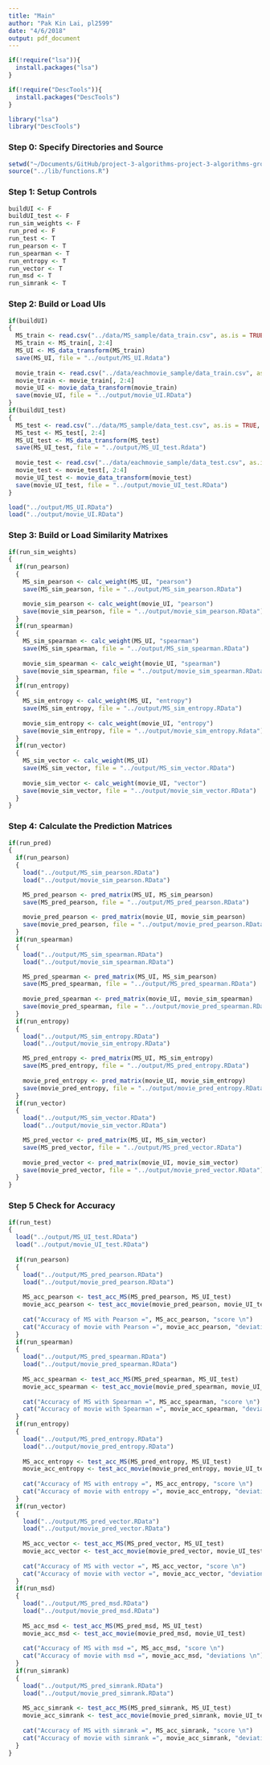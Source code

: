 ```yaml
---
title: "Main"
author: "Pak Kin Lai, pl2599"
date: "4/6/2018"
output: pdf_document
---
```


```r
if(!require("lsa")){
  install.packages("lsa")
}

if(!require("DescTools")){
  install.packages("DescTools")
}

library("lsa")
library("DescTools")
```

### Step 0: Specify Directories and Source

```r
setwd("~/Documents/GitHub/project-3-algorithms-project-3-algorithms-group-3/doc")
source("../lib/functions.R")
```

### Step 1: Setup Controls

```r
buildUI <- F
buildUI_test <- F
run_sim_weights <- F
run_pred <- F
run_test <- T
run_pearson <- T
run_spearman <- T
run_entropy <- T
run_vector <- T
run_msd <- T
run_simrank <- T
```

### Step 2: Build or Load UIs

```r
if(buildUI)
{
  MS_train <- read.csv("../data/MS_sample/data_train.csv", as.is = TRUE, header = TRUE)
  MS_train <- MS_train[, 2:4]
  MS_UI <- MS_data_transform(MS_train)
  save(MS_UI, file = "../output/MS_UI.Rdata")
  
  movie_train <- read.csv("../data/eachmovie_sample/data_train.csv", as.is = TRUE, header = TRUE)
  movie_train <- movie_train[, 2:4]
  movie_UI <- movie_data_transform(movie_train)
  save(movie_UI, file = "../output/movie_UI.RData")
} 
if(buildUI_test)
{
  MS_test <- read.csv("../data/MS_sample/data_test.csv", as.is = TRUE, header = TRUE)
  MS_test <- MS_test[, 2:4]
  MS_UI_test <- MS_data_transform(MS_test)
  save(MS_UI_test, file = "../output/MS_UI_test.Rdata")
  
  movie_test <- read.csv("../data/eachmovie_sample/data_test.csv", as.is = TRUE, header = TRUE)
  movie_test <- movie_test[, 2:4]
  movie_UI_test <- movie_data_transform(movie_test)
  save(movie_UI_test, file = "../output/movie_UI_test.RData")
} 

load("../output/MS_UI.RData")
load("../output/movie_UI.RData")

```

### Step 3: Build or Load Similarity Matrixes

```r
if(run_sim_weights)
{
  if(run_pearson)
  {
    MS_sim_pearson <- calc_weight(MS_UI, "pearson")
    save(MS_sim_pearson, file = "../output/MS_sim_pearson.RData")

    movie_sim_pearson <- calc_weight(movie_UI, "pearson")
    save(movie_sim_pearson, file = "../output/movie_sim_pearson.RData")
  }
  if(run_spearman)
  {
    MS_sim_spearman <- calc_weight(MS_UI, "spearman")
    save(MS_sim_spearman, file = "../output/MS_sim_spearman.RData")
    
    movie_sim_spearman <- calc_weight(movie_UI, "spearman")
    save(movie_sim_spearman, file = "../output/movie_sim_spearman.RData")
  }
  if(run_entropy)
  {
    MS_sim_entropy <- calc_weight(MS_UI, "entropy")
    save(MS_sim_entropy, file = "../output/MS_sim_entropy.RData")
    
    movie_sim_entropy <- calc_weight(movie_UI, "entropy")
    save(movie_sim_entropy, file = "../output/movie_sim_entropy.Rdata")
  }
  if(run_vector)
  {
    MS_sim_vector <- calc_weight(MS_UI)
    save(MS_sim_vector, file = "../output/MS_sim_vector.RData")
    
    movie_sim_vector <- calc_weight(movie_UI, "vector")
    save(movie_sim_vector, file = "../output/movie_sim_vector.RData")
  }
}

```

### Step 4: Calculate the Prediction Matrices

```r
if(run_pred)
{
  if(run_pearson)
  {
    load("../output/MS_sim_pearson.RData")
    load("../output/movie_sim_pearson.RData")

    MS_pred_pearson <- pred_matrix(MS_UI, MS_sim_pearson)
    save(MS_pred_pearson, file = "../output/MS_pred_pearson.RData")
    
    movie_pred_pearson <- pred_matrix(movie_UI, movie_sim_pearson)
    save(movie_pred_pearson, file = "../output/movie_pred_pearson.RData")
  }
  if(run_spearman)
  {
    load("../output/MS_sim_spearman.RData")
    load("../output/movie_sim_spearman.RData")

    MS_pred_spearman <- pred_matrix(MS_UI, MS_sim_pearson)
    save(MS_pred_spearman, file = "../output/MS_pred_spearman.RData")
    
    movie_pred_spearman <- pred_matrix(movie_UI, movie_sim_spearman)
    save(movie_pred_spearman, file = "../output/movie_pred_spearman.RData")
  }
  if(run_entropy)
  {
    load("../output/MS_sim_entropy.RData")
    load("../output/movie_sim_entropy.RData")

    MS_pred_entropy <- pred_matrix(MS_UI, MS_sim_entropy)
    save(MS_pred_entropy, file = "../output/MS_pred_entropy.RData")
    
    movie_pred_entropy <- pred_matrix(movie_UI, movie_sim_entropy)
    save(movie_pred_entropy, file = "../output/movie_pred_entropy.RData")
  }
  if(run_vector)
  {
    load("../output/MS_sim_vector.RData")
    load("../output/movie_sim_vector.RData")

    MS_pred_vector <- pred_matrix(MS_UI, MS_sim_vector)
    save(MS_pred_vector, file = "../output/MS_pred_vector.RData")
    
    movie_pred_vector <- pred_matrix(movie_UI, movie_sim_vector)
    save(movie_pred_vector, file = "../output/movie_pred_vector.RData")
  }
}
```

### Step 5 Check for Accuracy

```r
if(run_test)
{
  load("../output/MS_UI_test.RData")
  load("../output/movie_UI_test.RData")
  
  if(run_pearson)
  {
    load("../output/MS_pred_pearson.RData")
    load("../output/movie_pred_pearson.RData")
    
    MS_acc_pearson <- test_acc_MS(MS_pred_pearson, MS_UI_test)
    movie_acc_pearson <- test_acc_movie(movie_pred_pearson, movie_UI_test)
    
    cat("Accuracy of MS with Pearson =", MS_acc_pearson, "score \n")
    cat("Accuracy of movie with Pearson =", movie_acc_pearson, "deviations \n")
  }
  if(run_spearman)
  {
    load("../output/MS_pred_spearman.RData")
    load("../output/movie_pred_spearman.RData")
    
    MS_acc_spearman <- test_acc_MS(MS_pred_spearman, MS_UI_test)
    movie_acc_spearman <- test_acc_movie(movie_pred_spearman, movie_UI_test)
    
    cat("Accuracy of MS with Spearman =", MS_acc_spearman, "score \n")
    cat("Accuracy of movie with Spearman =", movie_acc_spearman, "deviations \n")
  }
  if(run_entropy)
  {
    load("../output/MS_pred_entropy.RData")
    load("../output/movie_pred_entropy.RData")
    
    MS_acc_entropy <- test_acc_MS(MS_pred_entropy, MS_UI_test)
    movie_acc_entropy <- test_acc_movie(movie_pred_entropy, movie_UI_test)
    
    cat("Accuracy of MS with entropy =", MS_acc_entropy, "score \n")
    cat("Accuracy of movie with entropy =", movie_acc_entropy, "deviations \n")
  }
  if(run_vector)
  {
    load("../output/MS_pred_vector.RData")
    load("../output/movie_pred_vector.RData")
    
    MS_acc_vector <- test_acc_MS(MS_pred_vector, MS_UI_test)
    movie_acc_vector <- test_acc_movie(movie_pred_vector, movie_UI_test)
    
    cat("Accuracy of MS with vector =", MS_acc_vector, "score \n")
    cat("Accuracy of movie with vector =", movie_acc_vector, "deviations \n")
  }
  if(run_msd)
  {
    load("../output/MS_pred_msd.RData")
    load("../output/movie_pred_msd.RData")
    
    MS_acc_msd <- test_acc_MS(MS_pred_msd, MS_UI_test)
    movie_acc_msd <- test_acc_movie(movie_pred_msd, movie_UI_test)
    
    cat("Accuracy of MS with msd =", MS_acc_msd, "score \n")
    cat("Accuracy of movie with msd =", movie_acc_msd, "deviations \n")
  }
  if(run_simrank)
  {
    load("../output/MS_pred_simrank.RData")
    load("../output/movie_pred_simrank.RData")
    
    MS_acc_simrank <- test_acc_MS(MS_pred_simrank, MS_UI_test)
    movie_acc_simrank <- test_acc_movie(movie_pred_simrank, movie_UI_test)
    
    cat("Accuracy of MS with simrank =", MS_acc_simrank, "score \n")
    cat("Accuracy of movie with simrank =", movie_acc_simrank, "deviations \n")
  }
}

```




